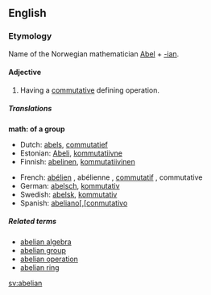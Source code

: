 {{see|Abelian}}
==English==
===Etymology===
Name of the Norwegian mathematician [[w:Niels Henrik Abel|Abel]] + [[-ian]].

====Adjective====
{{en-adj-notcomp}}

# {{algebra}} Having a [[commutative]] defining operation.

=====Translations=====

'''math: of a group'''
{{top}}
*Dutch: [[abels]], [[commutatief]]
*Estonian: [[Abeli]], [[kommutatiivne]]
*Finnish: [[abelinen]], [[kommutatiivinen]]
{{mid}}
*French: [[abélien]] {{m}}, abélienne {{f}}, [[commutatif]] {{m}}, commutative {{f}}
*German: [[abelsch]], [[kommutativ]]
*Swedish: [[abelsk]], [[kommutativ]]
*Spanish: [[abeliano[,[conmutativo]]
{{bottom}}

=====Related terms=====
*[[abelian algebra]]
*[[abelian group]]
*[[abelian operation]] <!-- less widely attested -->
*[[abelian ring]]

[[sv:abelian]]